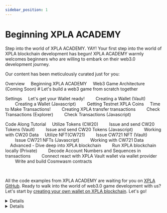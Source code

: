 ```yaml
---
sidebar_position: 1
---
```


# Beginning XPLA ACADEMY


Step into the world of XPLA ACADEMY. YAY! Your first step into the world of XPLA blockchain development has begun! XPLA ACADEMY warmly welcomes beginners who are willing to embark on their web3.0 development journey. 

Our content has been meticulously curated just for you:

<CodeBlock>

Overview
&nbsp;&nbsp;&nbsp;&nbsp;<Link to="/docs/overview/intro">Beginning XPLA ACADEMY</Link>
&nbsp;&nbsp;&nbsp;&nbsp;Web3 Game Architecture (Coming Soon)     # Let's build a web3 game from scratch together

Settings
&nbsp;&nbsp;&nbsp;&nbsp;Let's get your Wallet ready!
&nbsp;&nbsp;&nbsp;&nbsp;&nbsp;&nbsp;&nbsp;&nbsp;<Link to="/docs/settings/create-wallet/create-wallet-with-vault">Creating a Wallet (Vault)</Link>
&nbsp;&nbsp;&nbsp;&nbsp;&nbsp;&nbsp;&nbsp;&nbsp;<Link to="/docs/settings/create-wallet/create-wallet-with-js">Creating a Wallet (Javascript)</Link>
&nbsp;&nbsp;&nbsp;&nbsp;&nbsp;&nbsp;&nbsp;&nbsp;<Link to="/docs/settings/create-wallet/get-testnet-xpla">Getting Testnet XPLA Coins</Link>
&nbsp;&nbsp;&nbsp;&nbsp;Time to Make Transactions!
&nbsp;&nbsp;&nbsp;&nbsp;&nbsp;&nbsp;&nbsp;&nbsp;<Link to="/docs/settings/create-testnet-transaction/send-tx">Creating XPLA transfer transactions</Link>
&nbsp;&nbsp;&nbsp;&nbsp;&nbsp;&nbsp;&nbsp;&nbsp;<Link to="/docs/settings/create-testnet-transaction/check-tx-in-explorer">Check Transactions (Explorer)</Link>
&nbsp;&nbsp;&nbsp;&nbsp;&nbsp;&nbsp;&nbsp;&nbsp;<Link to="/docs/settings/create-testnet-transaction/send-query">Check Transactions (Javascript)</Link>

Code Along Tutorial
&nbsp;&nbsp;&nbsp;&nbsp;Utilize Tokens (CW20)
&nbsp;&nbsp;&nbsp;&nbsp;&nbsp;&nbsp;&nbsp;&nbsp;<Link to="/docs/tutorial/make-cw20/make-cw20-with-vault">Issue and send CW20 Tokens (Vault)</Link>
&nbsp;&nbsp;&nbsp;&nbsp;&nbsp;&nbsp;&nbsp;&nbsp;<Link to="/docs/tutorial/make-cw20/make-cw20-with-js">Issue and send CW20 Tokens (Javascript)</Link>
&nbsp;&nbsp;&nbsp;&nbsp;&nbsp;&nbsp;&nbsp;&nbsp;<Link to="/docs/tutorial/make-cw20/query-cw20">Working with CW20 Data</Link>
&nbsp;&nbsp;&nbsp;&nbsp;Utilize NFT(CW721)
&nbsp;&nbsp;&nbsp;&nbsp;&nbsp;&nbsp;&nbsp;&nbsp;<Link to="/docs/tutorial/make-cw721/make-nft-vault">Issue CW721 NFT (Vault)</Link>
&nbsp;&nbsp;&nbsp;&nbsp;&nbsp;&nbsp;&nbsp;&nbsp;<Link to="/docs/tutorial/make-cw721/make-nft-js">Issue CW721 NFTs (Javascript)</Link>
&nbsp;&nbsp;&nbsp;&nbsp;&nbsp;&nbsp;&nbsp;&nbsp;<Link to="/docs/tutorial/make-cw721/query-cw721">Working with CW721 Data</Link>
&nbsp;&nbsp;&nbsp;&nbsp;Advanced - Dive deep into XPLA blockchain
&nbsp;&nbsp;&nbsp;&nbsp;&nbsp;&nbsp;&nbsp;&nbsp;<Link to="/docs/tutorial/deep-understand-xpla/local-network">Run XPLA blockchain locally (Private)</Link>
&nbsp;&nbsp;&nbsp;&nbsp;&nbsp;&nbsp;&nbsp;&nbsp;<Link to="/docs/tutorial/deep-understand-xpla/account-sequence">Decode Account Numbers and Sequences in transactions</Link>
&nbsp;&nbsp;&nbsp;&nbsp;&nbsp;&nbsp;&nbsp;&nbsp;<Link to="/docs/tutorial/deep-understand-xpla/walletprovider">Connect react with XPLA Vault wallet via wallet provider</Link>
&nbsp;&nbsp;&nbsp;&nbsp;&nbsp;&nbsp;&nbsp;&nbsp;<Link to="/docs/tutorial/deep-understand-xpla/write-contract">Write and build Cosmwasm contracts</Link>
</CodeBlock>

<br />

All the code examples from XPLA ACADEMY are waiting for you on [XPLA GitHub](https://github.com/xpladev/academy/tree/main/example). Ready to walk into the world of web3.0 game development with us? Let's start by [creating your own wallet on XPLA blockchain](/docs/settings/create-wallet/create-wallet-with-vault). Let's go! 

<Details summary="What are the characteristics of the XPLA blockchain?">

The XPLA blockchain is [open-source](https://github.com/xpladev/xpla) and built on the [Tendermint Tool-based](https://tendermint.com/) Proof-of-Stake (PoS) consensus mechanism. It also utilizes the Cosmos SDK and offers [Ethereum Virtual Machine (EVM)](https://ethereum.org/en/developers/docs/evm/) compatibility. This means developers have the flexibility to write smart contracts in both Rust and Solidity languages. For more detailed information, please refer to the [XPLA Docs](https://docs.xpla.io/docs/learn/about-xpla-chain/).

No worries if you don't fully understand everything above. You'll learn more about these concepts as you go through XPLA ACADEMY.

</Details>

<Details summary="What are other documents on XPLA blockchain?">

To find other documents about the XPLA blockchain, go to the bottom of the XPLA ACADEMY website and visit the "Dev Resources" section.

</Details>


